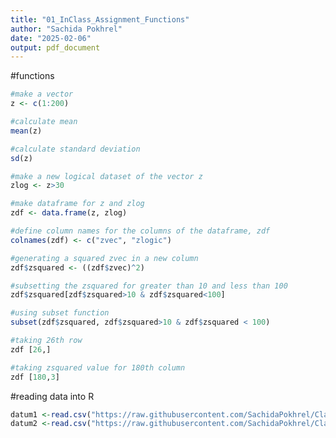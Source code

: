 ```yaml
---
title: "01_InClass_Assignment_Functions"
author: "Sachida Pokhrel"
date: "2025-02-06"
output: pdf_document
---
```


#functions
```r
#make a vector 
z <- c(1:200) 

#calculate mean 
mean(z)

#calculate standard deviation
sd(z)

#make a new logical dataset of the vector z
zlog <- z>30

#make dataframe for z and zlog
zdf <- data.frame(z, zlog)

#define column names for the columns of the dataframe, zdf
colnames(zdf) <- c("zvec", "zlogic")

#generating a squared zvec in a new column
zdf$zsquared <- ((zdf$zvec)^2)

#subsetting the zsquared for greater than 10 and less than 100
zdf$zsquared[zdf$zsquared>10 & zdf$zsquared<100]

#using subset function
subset(zdf$zsquared, zdf$zsquared>10 & zdf$zsquared < 100)

#taking 26th row
zdf [26,]

#taking zsquared value for 180th column
zdf [180,3]

```
#reading data into R
```r
datum1 <-read.csv("https://raw.githubusercontent.com/SachidaPokhrel/Class_Reproducibility/refs/heads/main/TipsR.csv")
datum2 <-read.csv("https://raw.githubusercontent.com/SachidaPokhrel/Class_Reproducibility/refs/heads/main/TipsR.csv", na.strings = ".")
```

